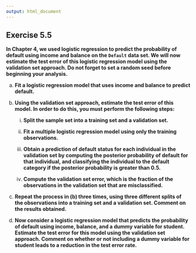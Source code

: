 ```yaml
---
output: html_document
---
```


## Exercise 5.5

__In Chapter 4, we used logistic regression to predict the probability of default using income and balance on the `Default` data set. We will now estimate the test error of this logistic regression model using the validation set approach. Do not forget to set a random seed before beginning your analysis.__

a. __Fit a logistic regression model that uses income and balance to predict default.__

<!-- enter your solution here -->

b. __Using the validation set approach, estimate the test error of this model. In order to do this, you must perform the following steps:__

    i. __Split the sample set into a training set and a validation set.__

    ii. __Fit a multiple logistic regression model using only the training observations.__

    iii. __Obtain a prediction of default status for each individual in the validation set by computing the posterior probability of default for that individual, and classifying the individual to the default category if the posterior probability is greater than 0.5.__

    iv. __Compute the validation set error, which is the fraction of the observations in the validation set that are misclassified.__

<!-- enter your solution here -->

c. __Repeat the process in (b) three times, using three different splits of the observations into a training set and a validation set. Comment on the results obtained.__

<!-- enter your solution here -->

d. __Now consider a logistic regression model that predicts the probability of default using income, balance, and a dummy variable for student. Estimate the test error for this model using the validation set approach. Comment on whether or not including a dummy variable for student leads to a reduction in the test error rate.__

<!-- enter your solution here -->
